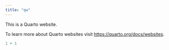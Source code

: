 ```yaml
---
title: "qw"
---
```


This is a Quarto website.

To learn more about Quarto websites visit <https://quarto.org/docs/websites>.

```r
1 + 1
```
